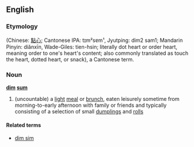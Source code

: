 ==English==
===Etymology===
<!--translation help/improvement/clarification welcome-->
(Chinese: [[點心]]; Cantonese IPA: tɪm²sɐm¹, Jyutping: dim2 sam1; Mandarin Pinyin: diǎnxīn, Wade-Giles: tien-hsin; literally dot heart or order heart, meaning order to one's heart's content; also commonly translated as touch the heart, dotted heart, or snack), a Cantonese term.

===Noun===
'''[[dim]] [[sum]]'''
{{wikipedia}}

#(uncountable) a [[light]] [[meal]] or [[brunch]], eaten leisurely sometime from morning-to-early afternoon with family or friends and typically consisting of a selection of small [[dumpling]]s and [[roll]]s

====Related terms====
*[[dim sim]]<!-- .au fast food snack surely related to dim sum but sold at fish & chip shops etc -->
